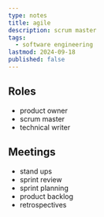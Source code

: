 ```yaml
---
type: notes
title: agile
description: scrum master
tags:
  - software engineering
lastmod: 2024-09-18
published: false
---
```


## Roles

- product owner
- scrum master
- technical writer

## Meetings

- stand ups
- sprint review
- sprint planning
- product backlog
- retrospectives
